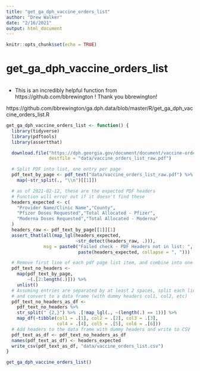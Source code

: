 ```yaml
---
title: "get_ga_dph_vaccine_orders_list"
author: "Drew Walker"
date: "2/16/2021"
output: html_document
---
```


```r
knitr::opts_chunk$set(echo = TRUE)
```

# get_ga_dph_vaccine_orders_list
```r

```

* This is an incredibly helpful function from
https://github.com/bbrewington ! Thank you bbrewington! 

https://github.com/bbrewington/ga.dph.data/blob/master/R/get_ga_dph_vaccine_orders_list.R  

```r
get_ga_dph_vaccine_orders_list <- function() {
  library(tidyverse)
  library(pdftools)
  library(assertthat)

  download.file("https://dph.georgia.gov/document/document/vaccine-orders-list/download",
                destfile = "data/vaccine_orders_list_raw.pdf")

  # Split PDF into list, one entry per page
  pdf_text_by_page <- pdf_text("data/vaccine_orders_list_raw.pdf") %>%
    map(~str_split(., "\\n")[[1]])

  # as of 2021-02-12, these are the expected PDF headers
  # Function will error out if it doesn't find these
  headers_expected <- c(
    "Provider Name/Clinic Name","County",
    "Pfizer Doses Requested","Total Allocated - Pfizer",
    "Moderna Doses Requested","Total Allocated - Moderna"
  )
  headers_raw <- pdf_text_by_page[[1]][1]
  assert_that(all(map_lgl(headers_expected,
                          ~str_detect(headers_raw, .))),
              msg = paste0("Failed check - PDF Headers not in list: ",
                           paste(headers_expected, collapse = ", ")))

  # Remove first line of each pdf page list item, and combine into one character vector
  pdf_text_no_headers <-
    map(pdf_text_by_page,
        ~(.[2:length(.)])) %>%
    unlist()
  # Assuming entries are separated by at least 2 spaces, split each line by that,
  # and convert to a data frame (with dummy headers col1, col2, etc)
  pdf_text_no_headers_as_df <-
    pdf_text_no_headers %>%
    str_split(" {2,}") %>% .[!map_lgl(., ~(length(.) == 1))] %>%
    map_df(~tibble(col1 = .[1], col2 = .[2], col3 = .[3],
                   col4 = .[4], col5 = .[5], col6 = .[6]))
  # Add headers to the data frame with dummy headers and write to CSV
  pdf_text_as_df <- pdf_text_no_headers_as_df
  names(pdf_text_as_df) <- headers_expected
  write_csv(pdf_text_as_df, "data/vaccine_orders_list.csv")
}

get_ga_dph_vaccine_orders_list()

```

